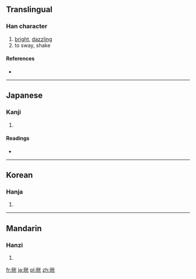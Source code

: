 {{also|晃}}
==Translingual==

===Han character===
{{Han char|rn=72|rad=日|as=06|sn=10|four=|canj=日火一山 (AFMU), X日火一山 (XAFMU)}}

# [[bright]], [[dazzling]]
# to sway, shake

====References====
* {{Han ref|kx=0494.250|dkj=13892|dj=0860.020|hdz=21507.050|uh=6644|ud=26180}}

----

==Japanese==

===Kanji===
{{ja-kanji|grade=|rs=日06}}

# {{defn|Japanese|sort=日06}}

====Readings====
* {{ja-readings|on=[[こう]] (kō), [[おう]] (ō)|kun=[[あきらか]] (akiraka)}}

----

==Korean==

===Hanja===
{{ko-hanja|hangeul=황|eumhun=|rv=hwang|mr=hwang|y=hwang}}

# {{defn|Korean|sort=日06}}

----

==Mandarin==

===Hanzi===
{{cmn-hanzi|pin=[[huǎng]] ([[huang3]]), [[xiǎn]] ([[xian3]])|wg=huang<sup>3</sup>, hsien<sup>3</sup>}}

# {{defn|Mandarin|sort=日06}}

[[fr:晄]]
[[ja:晄]]
[[pl:晄]]
[[zh:晄]]